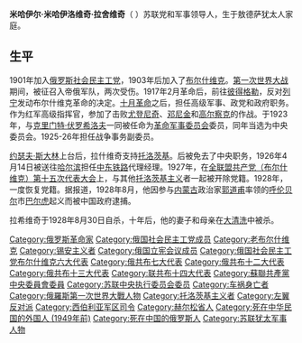 '''米哈伊尔·米哈伊洛维奇·拉舍维奇'''（{{lang-ru|Михаил Михайлович Лашевич}}  {{bd|1884年||1928年|8月30日}}）苏联党和军事领导人，生于敖德萨犹太人家庭。

==生平==
1901年加入[[俄罗斯社会民主工党|俄罗斯社会民主工党]]，1903年后加入了[[布尔什维克|布尔什维克]]。[[第一次世界大战|第一次世界大战]]期间，被征召入帝俄军队，两次受伤。1917年2月革命后，前往[[彼得格勒|彼得格勒]]，反对[[列宁|列宁]]发动布尔什维克革命的决定。[[十月革命|十月革命]]之后，担任高级军事、政党和政府职务。作为红军高级指挥官，参加了击败[[尤登尼奇|尤登尼奇]]、[[邓尼金|邓尼金]]和[[高尔察克|高尔察克]]的作战。于1923年，与[[克里门特·伏罗希洛夫|克里门特·伏罗希洛夫]]一同被任命为[[革命军事委员会|革命军事委员会]]委员，同年当选为中央委员会。1925-26年担任战争事务副委员。

[[约瑟夫·斯大林|约瑟夫·斯大林]]上台后，拉什维奇支持[[托洛茨基|托洛茨基]]。后被免去了中央职务，1926年4月14日被送往[[哈尔滨|哈尔滨]]担任[[中东铁路|中东铁路]]代理经理。1927年，在[[全联盟共产党（布尔什维克）第十五次代表大会|全联盟共产党（布尔什维克）第十五次代表大会]]上，与其他[[托洛茨基主义|托洛茨基主义]]者一起被开除党籍。1928年，一度恢复党籍。据报道，1928年8月，他因参与[[内蒙古|内蒙古]]政治家[[郭道甫|郭道甫]]率领的[[呼伦贝尔|呼伦贝尔]]市[[巴尔虎|巴尔虎]]起义而被中国政府逮捕。

拉希维奇于1928年8月30日自杀，十年后，他的妻子和母亲在[[大清洗|大清洗]]中被杀。

[[Category:俄罗斯革命家|Category:俄罗斯革命家]]
[[Category:俄国社会民主工党成员|Category:俄国社会民主工党成员]]
[[Category:老布尔什维克|Category:老布尔什维克]]
[[Category:锡安主义者|Category:锡安主义者]]
[[Category:俄国立宪会议成员|Category:俄国立宪会议成员]]
[[Category:俄国社会民主工党布尔什维克六大代表|Category:俄国社会民主工党布尔什维克六大代表]]
[[Category:俄共布七大代表|Category:俄共布七大代表]]
[[Category:俄共布十二大代表|Category:俄共布十二大代表]]
[[Category:俄共布十三大代表|Category:俄共布十三大代表]]
[[Category:联共布十四大代表|Category:联共布十四大代表]]
[[Category:蘇聯共產黨中央委員會委員|Category:蘇聯共產黨中央委員會委員]]
[[Category:苏联中央执行委员会委员|Category:苏联中央执行委员会委员]]
[[Category:车祸身亡者|Category:车祸身亡者]]
[[Category:俄羅斯第一次世界大戰人物|Category:俄羅斯第一次世界大戰人物]]
[[Category:托洛茨基主义者|Category:托洛茨基主义者]]
[[Category:左翼反对派|Category:左翼反对派]]
[[Category:西伯利亚军区司令|Category:西伯利亚军区司令]]
[[Category:赫尔松省人|Category:赫尔松省人]]
[[Category:死在中华民国的外国人_(1949年前)|Category:死在中华民国的外国人 (1949年前)]]
[[Category:死在中国的俄罗斯人|Category:死在中国的俄罗斯人]]
[[Category:苏联犹太军事人物|Category:苏联犹太军事人物]]